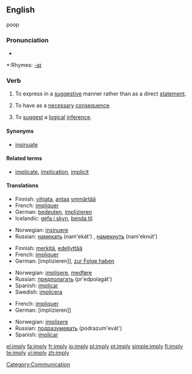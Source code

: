 ==English==

poop

===Pronunciation===
*{{audio|en-us-imply.ogg|Audio (US)}}

*:Rhymes: [[Rhymes:English:-aɪ|-aɪ]]

===Verb===
{{en-verb|impl|i|ed}}

# {{transitive}} To express in a [[suggestive]] manner rather than as a direct [[statement]].
# {{transitive}} To have as a [[necessary]] [[consequence]].
# {{transitive}} To [[suggest]] a [[logical]] [[inference]].

====Synonyms====
*[[insinuate]]

====Related terms====
*[[implicate]], [[implication]], [[implicit]]

====Translations====
{{trans-top|express suggestively}}
*Finnish: [[vihjata]], [[antaa]] [[ymmärtää]]
*French: [[impliquer]]
*German: [[bedeuten]], [[implizieren]]
*Icelandic: [[gefa í skyn]], [[benda til]]
{{trans-mid}}
*Norwegian: [[insinuere]]
*Russian: [[намекать]] (nam'ekát') {{impf}}, [[намекнуть]] (nam'eknút') {{pf}}
{{trans-bottom}}

{{trans-top|have as a consequence}}
*Finnish: [[merkitä]], [[edellyttää]]
*French: [[impliquer]]
*German: [implizieren]], [[zur Folge haben]]
{{trans-mid}}
*Norwegian: [[implisere]], [[medføre]]
*Russian: [[предполагать]] (pr'edpolagát') {{impf}}
*Spanish: [[implicar]]
*Swedish: [[implicera]]
{{trans-bottom}}

{{trans-top|suggest a logical inference}}
*French: [[impliquer]]
*German: [implizieren]]
{{trans-mid}}
*Norwegian: [[implisere]]
*Russian: [[подразумевать]] (podrazum'evát') {{impf}}
*Spanish: [[implicar]]
{{trans-bottom}}

[[Category:Communication]]

[[el:imply]]
[[fa:imply]]
[[fr:imply]]
[[io:imply]]
[[pl:imply]]
[[pt:imply]]
[[simple:imply]]
[[fi:imply]]
[[te:imply]]
[[vi:imply]]
[[zh:imply]]